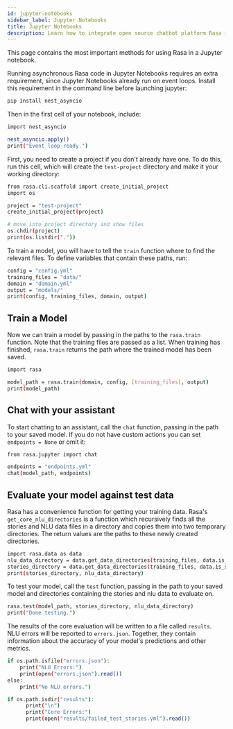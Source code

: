 ```yaml
---
id: jupyter-notebooks
sidebar_label: Jupyter Notebooks
title: Jupyter Notebooks
description: Learn how to integrate open source chatbot platform Rasa into Jupyter notebooks, alongside all your machine learning code.
---
```


This page contains the most important methods for using Rasa in a Jupyter notebook.

Running asynchronous Rasa code in Jupyter Notebooks requires an extra requirement,
since Jupyter Notebooks already run on event loops. Install this requirement in
the command line before launching jupyter:

```bash
pip install nest_asyncio
```

Then in the first cell of your notebook, include:

```bash
import nest_asyncio

nest_asyncio.apply()
print("Event loop ready.")
```
First, you need to create a project if you don't already have one.
To do this, run this cell, which will create the `test-project` directory and make it
your working directory:

```bash
from rasa.cli.scaffold import create_initial_project
import os

project = "test-project"
create_initial_project(project)

# move into project directory and show files
os.chdir(project)
print(os.listdir("."))
```
To train a model, you will have to tell the `train` function
where to find the relevant files.
To define variables that contain these paths, run:

```bash
config = "config.yml"
training_files = "data/"
domain = "domain.yml"
output = "models/"
print(config, training_files, domain, output)
```
## Train a Model

Now we can train a model by passing in the paths to the `rasa.train` function.
Note that the training files are passed as a list.
When training has finished, `rasa.train` returns the path where the trained model has been saved.

```bash
import rasa

model_path = rasa.train(domain, config, [training_files], output)
print(model_path)
```
## Chat with your assistant

To start chatting to an assistant, call the `chat` function, passing
in the path to your saved model. If you do not have custom actions you can set `endpoints = None` or omit it:

```bash
from rasa.jupyter import chat

endpoints = "endpoints.yml"
chat(model_path, endpoints)
```
## Evaluate your model against test data

Rasa has a convenience function for getting your training data.
Rasa's `get_core_nlu_directories` is a function which
recursively finds all the stories and NLU data files in a directory
and copies them into two temporary directories.
The return values are the paths to these newly created directories.

```bash
import rasa.data as data
nlu_data_directory = data.get_data_directories(training_files, data.is_nlu_file)
stories_directory = data.get_data_directories(training_files, data.is_story_file)
print(stories_directory, nlu_data_directory)
```
To test your model, call the `test` function, passing in the path
to your saved model and directories containing the stories and nlu data
to evaluate on.

```bash
rasa.test(model_path, stories_directory, nlu_data_directory)
print("Done testing.")
```
The results of the core evaluation will be written to a file called `results`.
NLU errors will be reported to `errors.json`.
Together, they contain information about the accuracy of your model's
predictions and other metrics.

```bash
if os.path.isfile("errors.json"):
    print("NLU Errors:")
    print(open("errors.json").read())
else:
    print("No NLU errors.")

if os.path.isdir("results"):
      print("\n")
      print("Core Errors:")
      print(open("results/failed_test_stories.yml").read())
```
